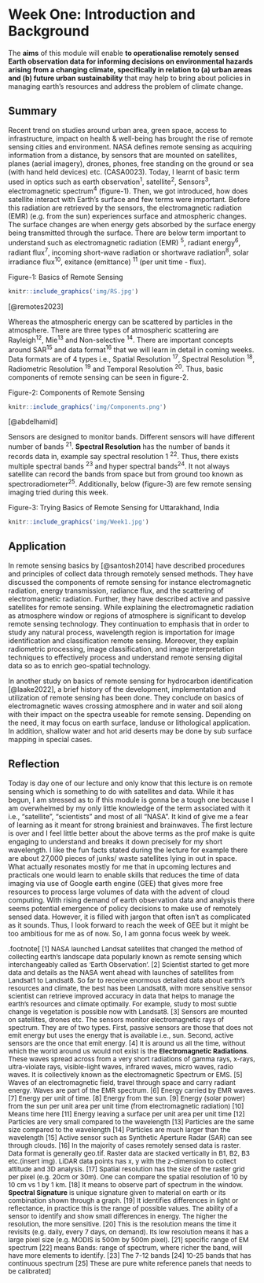 # Week One: Introduction and Background

The **aims** of this module will enable **to operationalise remotely sensed Earth observation data for informing decisions on environmental hazards arising from a changing climate, specifically in relation to (a) urban areas and (b) future urban sustainability** that may help to bring about policies in managing earth's resources and address the problem of climate change.

## Summary

Recent trend on studies around urban area, green space, access to infrastructure, impact on health & well-being has brought the rise of remote sensing cities and environment. NASA defines remote sensing as acquiring information from a distance, by sensors that are mounted on satellites, planes (aerial imagery), drones, phones, free standing on the ground or sea (with hand held devices) etc. (CASA0023). Today, I learnt of basic term used in optics such as earth observation<sup>1</sup>, satellite<sup>2</sup>, Sensors<sup>3</sup>, electromagnetic spectrum<sup>4</sup> (figure-1). Then, we got introduced, how does satellite interact with Earth's surface and few terms were important. Before this radiation are retrieved by the sensors, the electromagnetic radiation (EMR) (e.g. from the sun) experiences surface and atmospheric changes. The surface changes are when energy gets absorbed by the surface energy being transmitted through the surface. There are below term important to understand such as electromagnetic radiation (EMR) <sup>5</sup>, radiant energy<sup>6</sup>, radiant flux<sup>7</sup>, incoming short-wave radiation or shortwave radiation<sup>8</sup>, solar irradiance flux<sup>10</sup>, exitance (emittance) <sup>11</sup> (per unit time - flux).

Figure-1: Basics of Remote Sensing

```r

knitr::include_graphics('img/RS.jpg')

```

[@remotes2023]

Whereas the atmospheric energy can be scattered by particles in the atmosphere. There are three types of atmospheric scattering are Rayleigh<sup>12</sup>, Mie<sup>13</sup> and Non-selective <sup>14</sup>. There are important concepts around SAR<sup>15</sup> and data format<sup>16</sup> that we will learn in detail in coming weeks. Data formats are of 4 types i.e., Spatial Resolution <sup>17</sup>, Spectral Resolution <sup>18</sup>, Radiometric Resolution <sup>19</sup> and Temporal Resolution <sup>20</sup>. Thus, basic components of remote sensing can be seen in figure-2.

Figure-2: Components of Remote Sensing

```r

knitr::include_graphics('img/Components.png')

```

[@abdelhamid]

Sensors are designed to monitor bands. Different sensors will have different number of bands <sup>21</sup>. **Spectral Resolution** has the number of bands it records data in, example say spectral resolution 1 <sup>22</sup>. Thus, there exists multiple spectral bands <sup>23</sup> and hyper spectral bands<sup>24</sup>. It not always satellite can record the bands from space but from ground too known as spectroradiometer<sup>25</sup>. Additionally, below (figure-3) are few remote sensing imaging tried during this week. 

Figure-3: Trying Basics of Remote Sensing for Uttarakhand, India

```r

knitr::include_graphics('img/Week1.jpg')

```

## Application

In remote sensing basics by [@santosh2014] have described procedures and principles of collect data through remotely sensed methods. They have discussed the components of remote sensing for instance electromagnetic radiation, energy transmission, radiance flux, and the scattering of electromagnetic radiation. Further, they have described active and passive satellites for remote sensing. While explaining the electromagnetic radiation as atmosphere window or regions of atmosphere is significant to develop remote sensing technology. They continuation to emphasis that in order to study any natural process, wavelength region is importation for image identification and classification remote sensing. Moreover, they explain radiometric processing, image classification, and image interpretation techniques to effectively process and understand remote sensing digital data so as to enrich geo-spatial technology.

In another study on basics of remote sensing for hydrocarbon identification [@laake2022], a brief history of the development, implementation and utilization of remote sensing has been done. They conclude on basics of electromagnetic waves crossing atmosphere and in water and soil along with their impact on the spectra useable for remote sensing. Depending on the need, it may focus on earth surface, landuse or lithological application. In addition, shallow water and hot arid deserts may be done by sub surface mapping in special cases.

## Reflection

Today is day one of our lecture and only know that this lecture is on remote sensing which is something to do with satellites and data. While it has begun, I am stressed as to if this module is gonna be a tough one because I am overwhelmed by my only little knowledge of the term associated with it i.e., "satellite", "scientists" and most of all "NASA". It kind of give me a fear of learning as it meant for strong brainiest and brainwaves. The first lecture is over and I feel little better about the above terms as the prof make is quite engaging to understand and breaks it down precisely for my short wavelength. I like the fun facts stated during the lecture for example there are about 27,000 pieces of junks/ waste satellites lying in out in space. What actually resonates mostly for me that in upcoming lectures and practicals one would learn to enable skills that reduces the time of data imaging via use of Google earth engine (GEE) that gives more free resources to process large volumes of data with the advent of cloud computing. With rising demand of earth observation data and analysis there seems potential emergence of policy decisions to make use of remotely sensed data. However, it is filled with jargon that often isn't as complicated as it sounds. Thus, I look forward to reach the week of GEE but it might be too ambitious for me as of now. So, I am gonna focus week by week.

.footnote\[ <span style="font-size: 10pt;"> \[1\] NASA launched Landsat satellites that changed the method of collecting earth's landscape data popularly known as remote sensing which interchangeably called as 'Earth Observation'. \[2\] Scientist started to get more data and details as the NASA went ahead with launches of satellites from Landsat1 to Landsat8. So far to receive enormous detailed data about earth's resources and climate, the best has been Landsat8, with more sensitive sensor scientist can retrieve improved accuracy in data that helps to manage the earth's resources and climate optimally. For example, study to most subtle change is vegetation is possible now with Landsat8. \[3\] Sensors are mounted on satellites, drones etc. The sensors monitor electromagnetic rays of spectrum. They are of two types. First, passive sensors are those that does not emit energy but uses the energy that is available i.e., sun. Second, active sensors are the once that emit energy. \[4\] It is around us all the time, without which the world around us would not exist is the **Electromagnetic Radiations**. These waves spread across from a very short radiations of gamma rays, x-rays, ultra-violate rays, visible-light waves, infrared waves, micro waves, radio waves. It is collectively known as the electromagnetic Spectrum or EMS. \[5\] Waves of an electromagnetic field, travel through space and carry radiant energy. Waves are part of the EMR spectrum. \[6\] Energy carried by EMR waves. \[7\] Energy per unit of time. \[8\] Energy from the sun. \[9\] Energy (solar power) from the sun per unit area per unit time (from electromagnetic radiation) \[10\] Means time here \[11\] Energy leaving a surface per unit area per unit time \[12\] Particles are very small compared to the wavelength \[13\] Particles are the same size compared to the wavelength \[14\] Particles are much larger than the wavelength \[15\] Active sensor such as Synthetic Aperture Radar (SAR) can see through clouds. \[16\] In the majority of cases remotely sensed data is raster. Data format is generally geo.tif. Raster data are stacked vertically in B1, B2, B3 etc.(insert img). LiDAR data points has x, y with the z-dimension to collect attitude and 3D analysis. \[17\] Spatial resolution has the size of the raster grid per pixel (e.g. 20cm or 30m). One can compare the spatial resolution of 10 by 10 cm vs 1 by 1 km. \[18\] It means to observe part of spectrum in the window. **Spectral Signature** is unique signature given to material on earth or its combination shown through a graph. \[19\] It identifies differences in light or reflectance, in practice this is the range of possible values. The ability of a sensor to identify and show small differences in energy. The higher the resolution, the more sensitive. \[20\] This is the resolution means the time it revisits (e.g. daily, every 7 days, on demand). Its low resolution means it has a large pixel size (e.g. MODIS is 500m by 500m pixel). \[21\] specific range of EM spectrum \[22\] means Bands: range of spectrum, where richer the band, will have more elements to identify. \[23\] The 7-12 bands \[24\] 10-25 bands that has continuous spectrum \[25\] These are pure white reference panels that needs to be calibrated\]
